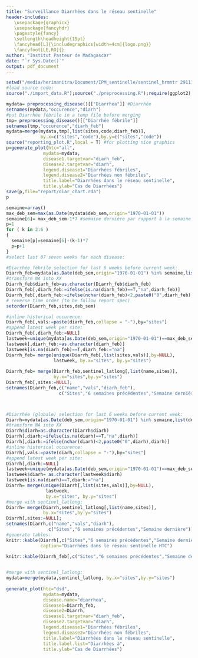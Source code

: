 ```yaml
---
title: "Surveillance Diarrhées dans le réseau sentinelle"
header-includes: 
   \usepackage{graphicx}
   \usepackage{fancyhdr}
   \pagestyle{fancy}
   \setlength\headheight{15pt}
   \fancyhead[L]{\includegraphics[width=4cm]{logo.png}}
   \fancyfoot[LE,RO]{}
author: "Institut Pasteur de Madagascar"
date: "`r Sys.Date()`"
output: pdf_document
---
```




```r
setwd("/media/herimanitra/Document/IPM_sentinelle/sentinel_hrmntr 291115/Sentinel")
#load source code:
source("./import_data.R");source("./preprocessing.R");require(ggplot2); require(gridExtra)

mydata= preprocessing_disease()[["Diarrhea"]] #Diarrhée
setnames(mydata,"occurence","diarh")
#put Diarrhée fébrile in a temp file before merging
tmp= preprocessing_disease()[["Diarrhée fébrile"]] 
setnames(tmp,"occurence","diarh_feb")
mydata=merge(mydata,tmp[,list(sites,code,diarh_feb)],
             by.x=c("sites","code"),by.y=c("sites","code"))
source("reporting_plot.R",local = T) #for plotting nice graphics
p=generate_plot(htc="all",
              mydata=mydata,
              disease1.targetvar="diarh_feb",
              disease2.targetvar="diarh",
              legend.disease1="Diarrhées fébriles",
              legend.disease2="Diarrhées non fébriles",
              title.label="Diarrhées dans le réseau sentinelle",
              title.ylab="Cas de Diarrhées")
save(p,file="report/diar_chart.rda")
p
```


```r

semaine=array()
max_deb_sem=max(as.Date(mydata$deb_sem,origin="1970-01-01"))
semaine[6]= max_deb_sem-1*7 #semaine dernière par rapport à la semaine en cours
p=1
for ( k in 2:6 )
{
  semaine[p]=semaine[6]-(k-1)*7
  p=p+1
}
#select last 07 seven weeks for each disease:

#Diarrhée fébrile selection for last 6 weeks before current week:
Diarrh_feb=mydata[as.Date(deb_sem,origin="1970-01-01") %in% semaine,list(deb_sem,sites,diarh_feb)]
#transform NA into XX
Diarrh_feb$diarh_feb=as.character(Diarrh_feb$diarh_feb)
Diarrh_feb[,diarh_feb:=ifelse(is.na(diarh_feb)==T,"na",diarh_feb)]
Diarrh_feb[,diarh_feb:=ifelse(nchar(diarh_feb)<2,paste0("0",diarh_feb),diarh_feb)]
# reverse time order (to be follow report spec)
setorder(Diarrh_feb,sites,deb_sem)

#inline historical occurence:
Diarrh_feb[,vals:=paste(diarh_feb,collapse = "-"),by="sites"]
#append latest week per site:
Diarrh_feb[,diarh_feb:=NULL]
lastweek=unique(mydata[as.Date(deb_sem,origin="1970-01-01")==max_deb_sem-7,list(sites,diarh_feb)],by=NULL)
lastweek[,diarh_feb:=as.character(diarh_feb)]
lastweek[is.na(diarh_feb)==T,diarh_feb:="na"]
Diarrh_feb= merge(unique(Diarrh_feb[,list(sites,vals)],by=NULL), 
                  lastweek, by.x="sites", by.y="sites")
              
Diarrh_feb= merge(Diarrh_feb,sentinel_latlong[,list(name,sites)],
                  by.x="sites",by.y="sites")
Diarrh_feb[,sites:=NULL]; 
setnames(Diarrh_feb,c("name","vals","diarh_feb"),
                    c("Sites","6 semaines précédentes","Semaine dernière"))



#Diarrhée (globale) selection for last 6 weeks before current week:
Diarrh=mydata[as.Date(deb_sem,origin="1970-01-01") %in% semaine,list(deb_sem,sites,diarh)]
#transform NA into XX
Diarrh$diarh=as.character(Diarrh$diarh)
Diarrh[,diarh:=ifelse(is.na(diarh)==T,"na",diarh)]
Diarrh[,diarh:=ifelse(nchar(diarh)<2,paste0("0",diarh),diarh)]
#inline historical occurence:
Diarrh[,vals:=paste(diarh,collapse = "-"),by="sites"]
#append latest week per site:
Diarrh[,diarh:=NULL]
lastweek=unique(mydata[as.Date(deb_sem,origin="1970-01-01")==max_deb_sem-7,list(sites,diarh)],by=NULL)
lastweek$diarh= as.character(lastweek$diarh)
lastweek[is.na(diarh)==T,diarh:="na"]
Diarrh= merge(unique(Diarrh[,list(sites,vals)],by=NULL), 
               lastweek,
               by.x="sites", by.y="sites")
#merge with sentinel_latlong:
Diarrh= merge(Diarrh,sentinel_latlong[,list(name,sites)],
              by.x="sites",by.y="sites")
Diarrh[,sites:=NULL]; 
setnames(Diarrh,c("name","vals","diarh"),
                c("Sites","6 semaines précédentes","Semaine dernière"))
#generate tables:
knitr::kable(Diarrh[,c("Sites","6 semaines précédentes","Semaine dernière"),with=F],
             caption="Diarrhées dans le réseau sentinelle HTC")

knitr::kable(Diarrh_feb[,c("Sites","6 semaines précédentes","Semaine dernière"),with=F],caption="Diarrhées fébriles dans le réseau sentinelle HTC")
             
```

```r

#merge with sentinel_latlong:
mydata=merge(mydata,sentinel_latlong, by.x="sites",by.y="sites")
                    
generate_plot(htc="dsd",
              mydata=mydata,
              disease.name="diarrhea",
              disease1=Diarrh_feb,
              disease2=Diarrh,
              disease1.targetvar="diarh_feb",
              disease2.targetvar="diarh",
              legend.disease1="Diarrhées fébriles",
              legend.disease2="Diarrhées non fébriles",
              title.label="Diarrhées dans le réseau sentinelle",
              title.label.list="Diarrhées à",
              title.ylab="Cas de Diarrhées")
```
